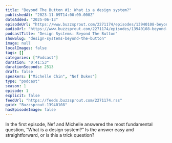 ```yaml
---
title: "Beyond The Button #1: What is a design system?"
publishedAt: "2023-11-09T14:00:00.000Z"
dateAdded: "2025-06-13"
episodeUrl: "https://www.buzzsprout.com/2271174/episodes/13940108-beyond-the-button-1-what-is-a-design-system.mp3"
audioUrl: "https://www.buzzsprout.com/2271174/episodes/13940108-beyond-the-button-1-what-is-a-design-system.mp3"
podcastTitle: "Design Systems: Beyond The Button"
showSlug: "design-systems-beyond-the-button"
image: null
localImages: false
tags: []
categories: ["Podcast"]
duration: "0:41:53"
durationSeconds: 2513
draft: false
speakers: ["Michelle Chin", "Nef Dukes"]
type: "podcast"
season: 1
episode: 1
explicit: false
feedUrl: "https://feeds.buzzsprout.com/2271174.rss"
guid: "Buzzsprout-13940108"
hasEpisodeImage: false
---
```

In the first episode, Nef and Michelle answered the most fundamental question, “What is a design system?” Is the answer easy and straightforward, or is this a trick question?
